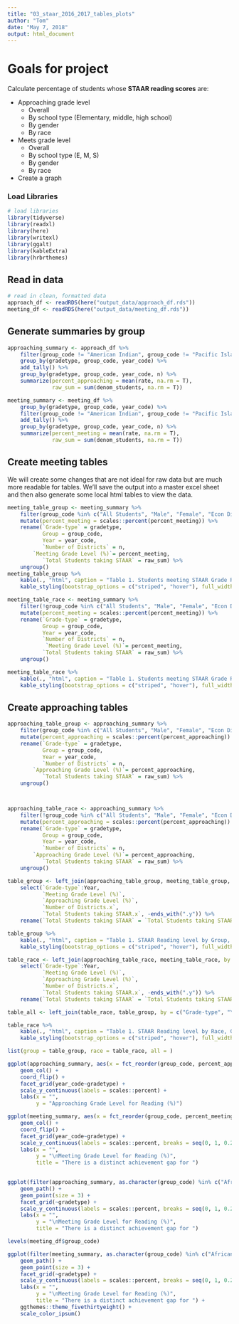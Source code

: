 ```yaml
---
title: "03_staar_2016_2017_tables_plots"
author: "Tom"
date: "May 7, 2018"
output: html_document
---
```


# Goals for project

Calculate percentage of students whose **STAAR reading scores** are:  

* Approaching grade level
    * Overall
    * By school type (Elementary, middle, high school)
    * By gender
    * By race
* Meets grade level
    * Overall
    * By school type (E, M, S)
    * By gender
    * By race
* Create a graph    

### Load Libraries

```r
# load libraries
library(tidyverse)
library(readxl)
library(here)
library(writexl)
library(ggalt)
library(kableExtra)
library(hrbrthemes)
```

## Read in data

```r
# read in clean, formatted data
approach_df <- readRDS(here("output_data/approach_df.rds"))
meeting_df <- readRDS(here("output_data/meeting_df.rds"))
```

## Generate summaries by group

```r
approaching_summary <- approach_df %>% 
    filter(group_code != "American Indian", group_code != "Pacific Islander") %>% 
    group_by(gradetype, group_code, year_code) %>% 
    add_tally() %>% 
    group_by(gradetype, group_code, year_code, n) %>% 
    summarize(percent_approaching = mean(rate, na.rm = T),
              raw_sum = sum(denom_students, na.rm = T))

meeting_summary <- meeting_df %>% 
    group_by(gradetype, group_code, year_code) %>% 
    filter(group_code != "American Indian", group_code != "Pacific Islander") %>% 
    add_tally() %>% 
    group_by(gradetype, group_code, year_code, n) %>% 
    summarize(percent_meeting = mean(rate, na.rm = T),
              raw_sum = sum(denom_students, na.rm = T))
```

## Create meeting tables

We will create some changes that are not ideal for raw data but are much more readable for tables. We'll save the output into a master excel sheet and then also generate some local html tables to view the data.

```r
meeting_table_group <- meeting_summary %>% 
    filter(group_code %in% c("All Students", "Male", "Female", "Econ Disadv", "Special Ed", "At Risk", "ELL")) %>%
    mutate(percent_meeting = scales::percent(percent_meeting)) %>% 
    rename(`Grade-type` = gradetype,
           Group = group_code,
           Year = year_code,
           `Number of Districts` = n,
        `Meeting Grade Level (%)`= percent_meeting,
           `Total Students taking STAAR` = raw_sum) %>%
    ungroup() 
meeting_table_group %>% 
    kable(., "html", caption = "Table 1. Students meeting STAAR Grade Reading level by Group, Grade-type, and Year") %>% 
    kable_styling(bootstrap_options = c("striped", "hover"), full_width = F)

meeting_table_race <- meeting_summary %>% 
    filter(!group_code %in% c("All Students", "Male", "Female", "Econ Disadv", "Special Ed", "At Risk", "ELL")) %>%
    mutate(percent_meeting = scales::percent(percent_meeting)) %>% 
    rename(`Grade-type` = gradetype, 
           Group = group_code,
           Year = year_code,
           `Number of Districts` = n,
            `Meeting Grade Level (%)`= percent_meeting,
           `Total Students taking STAAR` = raw_sum) %>%
    ungroup() 

meeting_table_race %>% 
    kable(., "html", caption = "Table 1. Students meeting STAAR Grade Reading level by Race, Grade-type, and Year") %>% 
    kable_styling(bootstrap_options = c("striped", "hover"), full_width = F)

```

## Create approaching tables


```r
approaching_table_group <- approaching_summary %>% 
    filter(group_code %in% c("All Students", "Male", "Female", "Econ Disadv", "Special Ed", "At Risk", "ELL")) %>%
    mutate(percent_approaching = scales::percent(percent_approaching)) %>% 
    rename(`Grade-type` = gradetype,
           Group = group_code,
           Year = year_code,
           `Number of Districts` = n,
        `Approaching Grade Level (%)`= percent_approaching,
           `Total Students taking STAAR` = raw_sum) %>%
    ungroup() 



approaching_table_race <- approaching_summary %>% 
    filter(!group_code %in% c("All Students", "Male", "Female", "Econ Disadv", "Special Ed", "At Risk", "ELL")) %>%
    mutate(percent_approaching = scales::percent(percent_approaching)) %>% 
    rename(`Grade-type` = gradetype, 
           Group = group_code,
           Year = year_code,
           `Number of Districts` = n,
        `Approaching Grade Level (%)`= percent_approaching,
           `Total Students taking STAAR` = raw_sum) %>%
    ungroup() 
```

```r
table_group <- left_join(approaching_table_group, meeting_table_group, by = c("Grade-type", "Group", "Year")) %>% 
    select(`Grade-type`:Year,
           `Meeting Grade Level (%)`,
           `Approaching Grade Level (%)`, 
           `Number of Districts.x`, 
           `Total Students taking STAAR.x`, -ends_with(".y")) %>% 
    rename(`Total Students taking STAAR` = `Total Students taking STAAR.x`, `Number of Districts` = `Number of Districts.x`)

table_group %>% 
    kable(., "html", caption = "Table 1. STAAR Reading level by Group, Grade-type, and Year") %>% 
    kable_styling(bootstrap_options = c("striped", "hover"), full_width = F)

table_race <- left_join(approaching_table_race, meeting_table_race, by = c("Grade-type", "Group", "Year")) %>% 
    select(`Grade-type`:Year, 
           `Meeting Grade Level (%)`,
           `Approaching Grade Level (%)`,
           `Number of Districts.x`, 
           `Total Students taking STAAR.x`, -ends_with(".y")) %>% 
    rename(`Total Students taking STAAR` = `Total Students taking STAAR.x`, `Number of Districts` = `Number of Districts.x`)

table_all <- left_join(table_race, table_group, by = c("Grade-type", "Year"))

table_race %>% 
    kable(., "html", caption = "Table 1. STAAR Reading level by Race, Grade-type, and Year") %>% 
    kable_styling(bootstrap_options = c("striped", "hover"), full_width = F)

list(group = table_group, race = table_race, all = )
```




```r
ggplot(approaching_summary, aes(x = fct_reorder(group_code, percent_approaching), y = percent_approaching)) +
    geom_col() +
    coord_flip() +
    facet_grid(year_code~gradetype) +
    scale_y_continuous(labels = scales::percent) +
    labs(x = "", 
         y = "Approaching Grade Level for Reading (%)")

ggplot(meeting_summary, aes(x = fct_reorder(group_code, percent_meeting), y = percent_meeting)) +
    geom_col() +
    coord_flip() +
    facet_grid(year_code~gradetype) +
    scale_y_continuous(labels = scales::percent, breaks = seq(0, 1, 0.2)) +
    labs(x = "", 
         y = "\nMeeting Grade Level for Reading (%)",
         title = "There is a distinct achievement gap for ")
    
```

```r
ggplot(filter(approaching_summary, as.character(group_code) %in% c("African American", "White", "Hispanic", "Asian")), aes(x = year_code, y = percent_approaching, color = group_code, group = group_code)) +
    geom_path() +
    geom_point(size = 3) +
    facet_grid(~gradetype) +
    scale_y_continuous(labels = scales::percent, breaks = seq(0, 1, 0.2), limits = c(0, 1)) +
    labs(x = "", 
         y = "\nMeeting Grade Level for Reading (%)",
         title = "There is a distinct achievement gap for ")

levels(meeting_df$group_code)

```

```r
ggplot(filter(meeting_summary, as.character(group_code) %in% c("African American", "White", "Hispanic", "Asian", "Two or More Races")), aes(x = year_code, y = percent_meeting, color = group_code, group = group_code)) +
    geom_path() +
    geom_point(size = 3) +
    facet_grid(~gradetype) +
    scale_y_continuous(labels = scales::percent, breaks = seq(0, 1, 0.2), limits = c(0, 1)) +
    labs(x = "", 
         y = "\nMeeting Grade Level for Reading (%)",
         title = "There is a distinct achievement gap for ") +
    ggthemes::theme_fivethirtyeight() +
    scale_color_ipsum()
```

